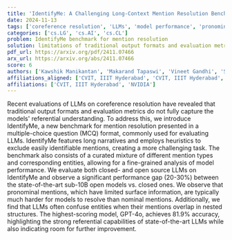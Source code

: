 ```yaml
---
title: 'IdentifyMe: A Challenging Long-Context Mention Resolution Benchmark'
date: 2024-11-13
tags: ['coreference resolution', 'LLMs', 'model performance', 'pronominal mentions', 'nominal mentions', 'multiple-choice question format', 'nested structures', 'long narratives', 'mention resolution', 'evaluation metrics']
categories: ['cs.LG', 'cs.AI', 'cs.CL']
problem: IdentifyMe benchmark for mention resolution
solution: limitations of traditional output formats and evaluation metrics in capturing referential understanding
pdf_url: https://arxiv.org/pdf/2411.07466
arx_url: https://arxiv.org/abs/2411.07466
score: 6
authors: ['Kawshik Manikantan', 'Makarand Tapaswi', 'Vineet Gandhi', 'Shubham Toshniwal']
affiliations_aligned: ['CVIT, IIIT Hyderabad', 'CVIT, IIIT Hyderabad', 'CVIT, IIIT Hyderabad', 'NVIDIA']
affiliations: ['CVIT, IIIT Hyderabad', 'NVIDIA']
---
```



Recent evaluations of LLMs on coreference resolution have revealed that traditional output formats and evaluation metrics do not fully capture the models' referential understanding. To address this, we introduce IdentifyMe, a new benchmark for mention resolution presented in a multiple-choice question (MCQ) format, commonly used for evaluating LLMs. IdentifyMe features long narratives and employs heuristics to exclude easily identifiable mentions, creating a more challenging task. The benchmark also consists of a curated mixture of different mention types and corresponding entities, allowing for a fine-grained analysis of model performance. We evaluate both closed- and open source LLMs on IdentifyMe and observe a significant performance gap (20-30%) between the state-of-the-art sub-10B open models vs. closed ones. We observe that pronominal mentions, which have limited surface information, are typically much harder for models to resolve than nominal mentions. Additionally, we find that LLMs often confuse entities when their mentions overlap in nested structures. The highest-scoring model, GPT-4o, achieves 81.9% accuracy, highlighting the strong referential capabilities of state-of-the-art LLMs while also indicating room for further improvement.